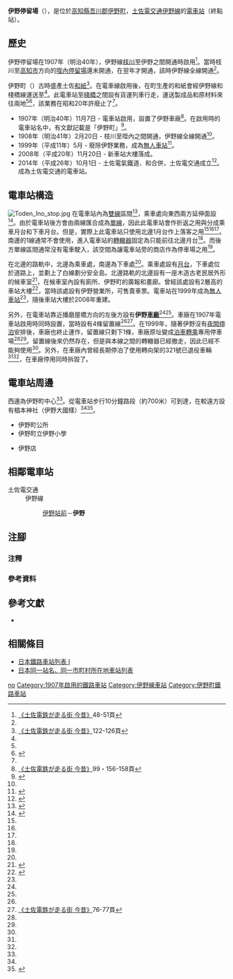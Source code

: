 {{NoteTA|G1=Transport}}
{{不是|伊野站前停留場}}
{{Infobox station
|公司色 = #3399cc
|站名 = 伊野
|圖片 = Ino_Station_(Toden).jpg
|圖片說明 = 候車室
|日文原名 = 伊野
|平假名 = いの
|羅馬拼音 = Ino
|副站名 = 
|所在地 = {{JPN}}[[高知縣|高知縣]][[吾川郡|吾川郡]][[伊野町|伊野町]]
|座標 = {{coord|33|32|54.28|N|133|25|44.75|E|type:railwaystation_region:JP-24|display=inline,title}}
|車站構造 = [[地面車站|地面車站]]
|月台配置 = 2面2線
|啟用年月日 = 1907年（明治40年）11月7日
|廢站年月日 = 
|乘客人數 = 
|上下車人次 = 
|統計年度 = 
|轉車 = 
|全寬備註 = 
|adjacent = {{Adjacent stations|system=土佐電交通|line=伊野線|left=伊野站前|note-left=0.2km|note-mid=距離[[播磨屋橋停留場|播磨屋橋]]11.2km}}
|route_map = {{Routemap|inline=no|map=
*↑[[伊野站|伊野站前停留場]]
uexENDEa\\uSTR
uexSTR\uSTRc2\uABZg3
uexSTR\uSTR+1\uSTR+c4
uexSTRl\ueABZg+r\uSTR+BSl
BUILDING\uSTR+c2!~BSr\uSTR3
\uABZg+1\uSTRc4
\uENDEe\
}}}}
'''伊野停留場'''（{{jpn|j=伊野停留場|hg=いのていりゅうじょう|rm=Ino teiryūjō|f=y}}），是位於[[高知縣|高知縣]][[吾川郡|吾川郡]][[伊野町|伊野町]]，[[土佐電交通|土佐電交通]][[伊野線|伊野線]]的[[電車站|電車站]]（終點站）。

== 歷史 ==
伊野停留場在1907年（明治40年），伊野線[[枝川停留場|枝川]]至伊野之間開通時啟用<ref name=konjaku>[[#konjaku|《土佐電鉄が走る街 今昔》]]48-51頁</ref>。當時枝川至[[高知市|高知市]]方向的[[咥內停留場|咥內停留場]]還未開通，在翌年才開通，該時伊野線全線開通<ref name=konjaku/>。

伊野町（{{jpn|j=伊野町}}）古時盛產土佐[[和紙|和紙]]<ref name=konjaku3>[[#konjaku|《土佐電鉄が走る街 今昔》]]122-126頁</ref>。在電車線啟用後，在町生產的和紙會經伊野線和棧橋線運送至{{Translink|ja|高知港}}<ref name=konjaku/>。此電車站至[[棧橋通五丁目停留場|棧橋]]之間設有貨運列車行走，運送製成品和原材料來往兩地<ref name=konjaku3/><ref name=romen>{{Cite book|title=路面電車はゆく 高知 |year=1998 |publisher={{Translink|ja|高知新聞社}} |isbn=4-87503-268-4 |pages=41・92頁}}</ref>，該業務在昭和20年許廢止了<ref name=konjaku/>。
* 1907年（明治40年）11月7日 - {{Translink|ja|土佐電気鉄道土佐電氣鐵道}}電車站啟用，設置了伊野車廠<ref name=konjaku2>[[#konjaku|《土佐電鉄が走る街 今昔》]]99・156-158頁</ref>。在啟用時的電車站名中，有文獻記載是「伊野町」<ref>{{Cite book|author=[[今尾惠介|今尾惠介]]（監修） |title={{Translink|ja|日本鉄道旅行地図帳|日本鐵道旅行地圖帳}} |publisher=[[新潮社|新潮社]] |volume=11 中国四国 |year=2009 |isbn=978-4-10-790029-6 |page=60|language=ja}}</ref>。
* 1908年（明治41年）2月20日 - 枝川至咥內之間開通，伊野線全線開通<ref name=konjaku2/>。
* 1999年（平成11年）5月{{Refnest|group="注"|有資料指出是8月8日<ref name=konjaku2/>。}} - 廢除伊野{{Translink|ja|駅長|站長}}業務，成為[[無人車站|無人車站]]<ref>{{Cite web|date=2011-12-06 |url=http://www.pref.kochi.lg.jp/soshiki/121101/files/2011121900337/2011121900337_www_pref_kochi_lg_jp_uploaded_attachment_61883.pdf|title=高知県公共交通経営対策検討委員会 電車部会第4回 土佐電気鉄道提出資料 |publisher=高知県 |format=PDF |page=11 |accessdate=2017-05-23 |archiveurl=https://web.archive.org/web/20160306070523/http://www.pref.kochi.lg.jp/soshiki/121101/files/2011121900337/2011121900337_www_pref_kochi_lg_jp_uploaded_attachment_61883.pdf |archivedate=2016-03-06 |language=ja}}</ref>。
* 2008年（平成20年）11月20日 - 新車站大樓落成。
* 2014年（平成26年）10月1日 - 土佐電氣鐵道、{{Translink|ja|高知県交通|高知縣交通}}和{{Translink|ja|土佐電ドリームサービス|土佐電Dream Service}}合併，土佐電交通成立<ref>{{Cite news |title=とさでん交通：「再出発」 「便利な市民の足に」高知で設立式 新デザインの車両披露 |newspaper=[[毎日新聞|毎日新聞]] |date=2014-10-02 |author=上野宏人 |publisher=毎日新聞社|language=ja}}</ref>。成為土佐電交通的電車站。

== 電車站構造 ==
[[File:Toden_Ino_stop.jpg|thumb]]
在電車站內為[[雙線鐵路|雙線]]區間<ref name=jijo>{{Cite book|author=川島令三 |authorlink=川島令三 |title={{Translink|ja|全国鉄道事情大研究|全國鐵道事情大研究}} |year=2007 |publisher={{Translink|ja|草思社}} |isbn=978-4-7942-1615-1 |volume=四国篇 |page=289|language=ja}}</ref>，乘車處向東西兩方延伸面設<ref name=line>{{Cite book|author=川島令三 |title=四国・九州ライン 全線・全駅・全配線 |year=2013 |publisher=[[講談社|講談社]] |series=【図説】 日本の鉄道 |isbn=978-4-06-295161-6 |volume=第2巻 四国西部エリア |pages=45・94頁|language=ja}}</ref>。由於電車站後方會由兩線匯合成為[[單線鐵路|單線]]，因此此電車站會作折返之用與分成乘車月台和下車月台。但是，實際上此電車站只使用北邊1月台作上落客之用<ref name=konjaku/><ref name=jijo/><ref name=line/>。南邊的1線通常不會使用，進入電車站的[[轉轍器|轉轍器]]固定為只能前往北邊月台<ref name=jijo/>。而後方單線區間通常沒有電車駛入，該空間為讓電車站旁的商店作為停車場之用<ref name=jijo/>。

在北邊的路軌中，北邊為乘車處，南邊為下車處<ref name=jijo/>。乘車處設有[[月台|月台]]，下車處位於道路上，並劃上了白線劃分安全島。北邊路軌的北邊設有一座木造古老民居外形的候車室<ref name=natori120711>{{Cite web |url=http://rail.hobidas.com/blog/natori/archives/2012/07/10_6.html |title=伊野駅 今昔（いまむかし）。 |accessdate=2017-05-23 |author=名取紀之 |authorlink=名取紀之 |date=2012-07-11 |work=編集長敬白 |publisher=鉄道ホビダス |language=ja |archive-date=2018-01-14 |archive-url=https://web.archive.org/web/20180114073741/http://rail.hobidas.com/blog/natori/archives/2012/07/10_6.html }}</ref>，在候車室內設有廁所、伊野町的廣報和畫廊。曾經該處設有2層高的車站大樓<ref>{{Cite web |url=http://rail.hobidas.com/blog/natori/archives/2012/07/3_1.html |title=土佐電伊野界隈。（下） |accessdate=2017-05-23 |author=名取紀之 |date=2012-07-10 |work=編集長敬白 |publisher=鉄道ホビダス |language=ja |archive-date=2016-08-07 |archive-url=https://web.archive.org/web/20160807223751/http://rail.hobidas.com/blog/natori/archives/2012/07/3_1.html }}</ref>，當時該處設有伊野營業所，可售賣車票。電車站在1999年成為[[無人車站|無人車站]]<ref name=konjaku2/>，隨後車站大樓於2008年重建。

另外，在電車站靠近播磨屋橋方向的左後方設有'''伊野[[車廠|車廠]]'''<ref name=jijo/><ref name=line/>。車廠在1907年電車站啟用時同時設置，當時設有4條留置線<ref name=natori120711/><ref name=konjaku4>[[#konjaku|《土佐電鉄が走る街 今昔》]]76-77頁</ref>。在1999年，隨著伊野沒有[[夜間停泊|夜間停泊]]安排後，車廠也終止運作，留置線只剩下1條，車廠原址變成[[泊車轉乘|泊車轉乘]]專用停車場<ref name=line/><ref name=konjaku4/>。留置線後來仍然存在，但是與本線之間的轉轍器已經撤走，因此已經不能夠使用<ref name=natori120711/>。另外，在車廠內曾經長期停泊了使用{{Translink|ja|土佐電気鉄道7形電車 (2代)|土佐電氣鐵道7形電車 (2代)|7形}}轉向架的{{Translink|ja|土佐電気鉄道300形電車 (初代)|土佐電氣鐵道300形電車 (第1代)|舊300形}}321號已退役車輛<ref name=romen/><ref name=natori120711/>，在車廠停用同時拆毀了。

== 電車站周邊 ==
西邊為伊野町中心<ref name=konjaku/>。從電車站步行10分鐘路段（約700米）可到達{{Translink|ja|いの町紙の博物館|伊野町紙之博物館}}，在較遠方設有椙本神社（伊野大國樣）<ref name=konjaku/><ref>{{Cite web |url=http://www.tosaden.co.jp/train/pdf/routemap.pdf?201705141818 |title=電車軌道路線図 |accessdate=2017-05-23 |format=PDF |publisher=とさでん交通 |language=ja |archive-date=2017-08-08 |archive-url=https://web.archive.org/web/20170808155146/http://www.tosaden.co.jp/train/pdf/routemap.pdf?201705141818 }}</ref>。
* 伊野町公所
* 伊野町立伊野小學
* {{Translink|ja|サニーマート|SUNNY MART}} 伊野店

== 相鄰電車站 ==
; 土佐電交通
: 伊野線
:: [[伊野站|伊野站前]]－'''伊野'''
== 注腳 ==
=== 注釋 ===
{{Reflist|group="注"}}
=== 參考資料 ===
{{Reflist}}
== 參考文獻 ==
* {{Cite book|author=土佐電鉄の電車とまちを愛する会 |title=土佐電鉄が走る街 今昔 |year=2006 |publisher=[[JTB出版|JTB出版]] |series=JTB Can Books |isbn=4-533-06411-6|language=ja |ref=konjaku}}
== 相關條目 ==
{{Commonscat|Ino Station (Tosa Electric Railway)}}
* [[日本鐵路車站列表_I|日本鐵路車站列表 I]]
* [[日本同一站名、同一市町村所在地車站列表|日本同一站名、同一市町村所在地車站列表]]
{{伊野線}}
{{DEFAULTSORT:Ino}}
[[Category:日本鐵路車站_I|no]]
[[Category:1907年啟用的鐵路車站|Category:1907年啟用的鐵路車站]]
[[Category:伊野線車站|Category:伊野線車站]]
[[Category:伊野町鐵路車站|Category:伊野町鐵路車站]]